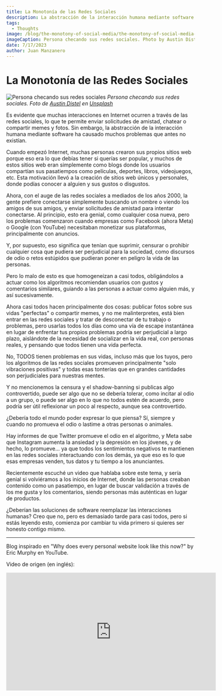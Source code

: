 ```yaml
---
title: La Monotonía de las Redes Sociales
description: La abstracción de la interacción humana mediante software ha causado muchos problemas que antes no existían.
tags:
  - Thoughts
image: /blog/the-monotony-of-social-media/the-monotony-of-social-media-banner.jpg
imageCaption: Persona checando sus redes sociales. Photo by Austin Distel on Unsplash
date: 7/17/2023
author: Juan Manzanero
---
```


# La Monotonía de las Redes Sociales

![Persona checando sus redes sociales](/blog/the-monotony-of-social-media/the-monotony-of-social-media-banner.jpg)
_Persona checando sus redes sociales. Foto de [Austin Distel](https://unsplash.com/@austindistel?utm_source=unsplash&utm_medium=referral&utm_content=creditCopyText) en [Unsplash](https://unsplash.com/photos/tLZhFRLj6nY?utm_source=unsplash&utm_medium=referral&utm_content=creditCopyText)_

<PostData date='17 de Julio del 2023' author='Juan Manzanero' />

Es evidente que muchas interacciones en Internet ocurren a través de las redes sociales, lo que te permite enviar solicitudes de amistad, chatear o compartir memes y fotos. Sin embargo, la abstracción de la interacción humana mediante software ha causado muchos problemas que antes no existían.

Cuando empezó Internet, muchas personas crearon sus propios sitios web porque eso era lo que debías tener si querías ser popular, y muchos de estos sitios web eran simplemente como blogs donde los usuarios compartían sus pasatiempos como películas, deportes, libros, videojuegos, etc. Esta motivación llevó a la creación de sitios web únicos y personales, donde podías conocer a alguien y sus gustos o disgustos.

Ahora, con el auge de las redes sociales a mediados de los años 2000, la gente prefiere conectarse simplemente buscando un nombre o viendo los amigos de sus amigos, y enviar solicitudes de amistad para intentar conectarse. Al principio, esto era genial, como cualquier cosa nueva, pero los problemas comenzaron cuando empresas como Facebook (ahora Meta) o Google (con YouTube) necesitaban monetizar sus plataformas, principalmente con anuncios.

Y, por supuesto, eso significa que tenían que suprimir, censurar o prohibir cualquier cosa que pudiera ser perjudicial para la sociedad, como discursos de odio o retos estúpidos que pudieran poner en peligro la vida de las personas.

Pero lo malo de esto es que homogeneizan a casi todos, obligándolos a actuar como los algoritmos recomiendan usuarios con gustos y comentarios similares, guiando a las personas a actuar como alguien más, y así sucesivamente.

Ahora casi todos hacen principalmente dos cosas: publicar fotos sobre sus vidas "perfectas" o compartir memes, y no me malinterpretes, está bien entrar en las redes sociales y tratar de desconectar de tu trabajo o problemas, pero usarlas todos los días como una vía de escape instantánea en lugar de enfrentar tus propios problemas podría ser perjudicial a largo plazo, aislándote de la necesidad de socializar en la vida real, con personas reales, y pensando que todos tienen una vida perfecta.

No, TODOS tienen problemas en sus vidas, incluso más que los tuyos, pero los algoritmos de las redes sociales promueven principalmente "solo vibraciones positivas" y todas esas tonterías que en grandes cantidades son perjudiciales para nuestras mentes.

Y no mencionemos la censura y el shadow-banning si publicas algo controvertido, puede ser algo que no se debería tolerar, como incitar al odio a un grupo, o puede ser algo en lo que no todos estén de acuerdo, pero podría ser útil reflexionar un poco al respecto, aunque sea controvertido.

¿Debería todo el mundo poder expresar lo que piensa? Sí, siempre y cuando no promueva el odio o lastime a otras personas o animales.

Hay informes de que Twitter promueve el odio en el algoritmo, y Meta sabe que Instagram aumenta la ansiedad y la depresión en los jóvenes, y de hecho, lo promueve... ya que todos los sentimientos negativos te mantienen en las redes sociales interactuando con los demás, ya que eso es lo que esas empresas venden, tus datos y tu tiempo a los anunciantes.

Recientemente escuché un video que hablaba sobre este tema, y sería genial si volviéramos a los inicios de Internet, donde las personas creaban contenido como un pasatiempo, en lugar de buscar validación a través de los me gusta y los comentarios, siendo personas más auténticas en lugar de productos.

¿Deberían las soluciones de software reemplazar las interacciones humanas? Creo que no, pero es demasiado tarde para casi todos, pero si estás leyendo esto, comienza por cambiar tu vida primero si quieres ser honesto contigo mismo.

---

Blog inspirado en "Why does every personal website look like this now?" by Eric Murphy en YouTube.

Video de origen (en inglés):

<iframe
  width='560'
  height='315'
  src='https://www.youtube-nocookie.com/embed/_x6SCSz7g5I'
  title='YouTube video player'
  frameBorder='0'
  allow='accelerometer; autoplay; clipboard-write; encrypted-media; gyroscope; picture-in-picture; web-share'
  allowFullScreen
/>
